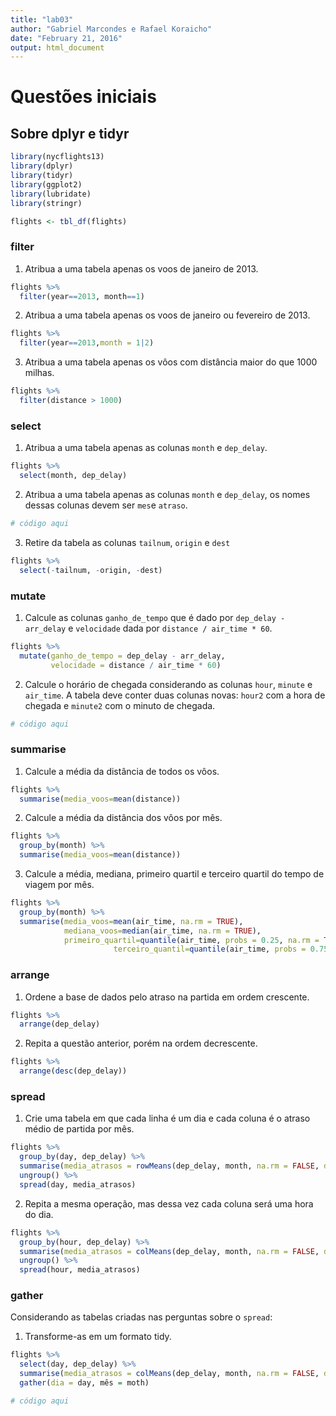---
title: "lab03"
author: "Gabriel Marcondes e Rafael Koraicho"
date: "February 21, 2016"
output: html_document
--- 

# Questões iniciais

## Sobre dplyr e tidyr

```{r}
library(nycflights13)
library(dplyr)
library(tidyr)
library(ggplot2)
library(lubridate)
library(stringr)
```


```{r}
flights <- tbl_df(flights)
```

### filter

1. Atribua a uma tabela apenas os voos de janeiro de 2013.

```{r}
flights %>%
  filter(year==2013, month==1)
```

2. Atribua a uma tabela apenas os voos de janeiro ou fevereiro de 2013.

```{r}
flights %>%
  filter(year==2013,month = 1|2)
```


3. Atribua a uma tabela apenas os vôos com distância maior do que 1000 milhas.

```{r}
flights %>%
  filter(distance > 1000)
```

### select

1. Atribua a uma tabela apenas as colunas `month` e `dep_delay`.

```{r}
flights %>%
  select(month, dep_delay)
```


2. Atribua a uma tabela apenas as colunas `month` e `dep_delay`, os nomes dessas colunas devem ser `mes`e `atraso`.

```{r}
# código aqui
```


3. Retire da tabela as colunas `tailnum`, `origin` e `dest`

```{r}
flights %>%
  select(-tailnum, -origin, -dest)
```



### mutate

1. Calcule as colunas `ganho_de_tempo` que é dado por `dep_delay - arr_delay` e `velocidade` dada por `distance / air_time * 60`.


```{r}
flights %>%
  mutate(ganho_de_tempo = dep_delay - arr_delay, 
         velocidade = distance / air_time * 60)
```



2. Calcule o horário de chegada considerando as colunas `hour`, `minute` e `air_time`. A tabela deve conter duas colunas novas: `hour2` com a hora de chegada e `minute2` com o minuto de chegada.

```{r}
# código aqui
```

### summarise

1. Calcule a média da distância de todos os vôos.

```{r}
flights %>%
  summarise(media_voos=mean(distance))
```

2. Calcule a média da distância dos vôos por mês.

```{r}
flights %>%
  group_by(month) %>%
  summarise(media_voos=mean(distance))
```

3. Calcule a média, mediana, primeiro quartil e terceiro quartil do tempo de viagem por mês.

```{r}
flights %>%
  group_by(month) %>%
  summarise(media_voos=mean(air_time, na.rm = TRUE),
            mediana_voos=median(air_time, na.rm = TRUE),
            primeiro_quartil=quantile(air_time, probs = 0.25, na.rm = TRUE),
                       terceiro_quantil=quantile(air_time, probs = 0.75, na.rm = TRUE))
```


### arrange

1. Ordene a base de dados pelo atraso na partida em ordem crescente.

```{r}
flights %>%
  arrange(dep_delay)
```


2. Repita a questão anterior, porém na ordem decrescente.

```{r}
flights %>%
  arrange(desc(dep_delay))
```



### spread

1. Crie uma tabela em que cada linha é um dia e cada coluna é o atraso médio de partida por mês.

```{r}
flights %>%
  group_by(day, dep_delay) %>%
  summarise(media_atrasos = rowMeans(dep_delay, month, na.rm = FALSE, dims = 1)) %>%
  ungroup() %>%
  spread(day, media_atrasos)
```

2. Repita a mesma operação, mas dessa vez cada coluna será uma hora do dia.

```{r}
flights %>%
  group_by(hour, dep_delay) %>%
  summarise(media_atrasos = colMeans(dep_delay, month, na.rm = FALSE, dims = 1)) %>%
  ungroup() %>%
  spread(hour, media_atrasos)
```

### gather

Considerando as tabelas criadas nas perguntas sobre o `spread`:

1. Transforme-as em um formato tidy.

```{r}
flights %>%
  select(day, dep_delay) %>%
  summarise(media_atrasos = colMeans(dep_delay, month, na.rm = FALSE, dims = 1)) %>%
  gather(dia = day, mês = moth)
```


```{r}
# código aqui
```

